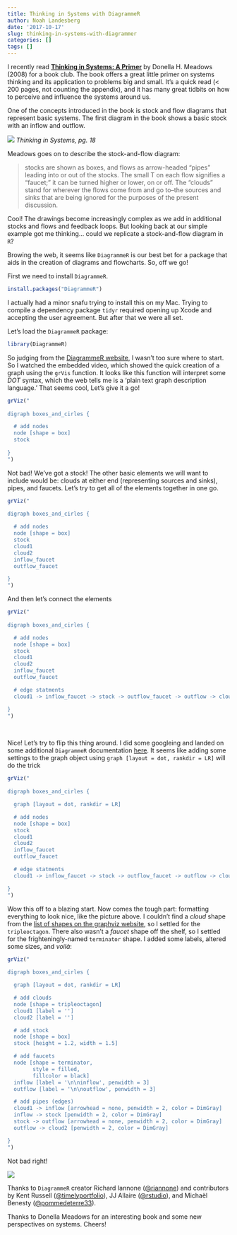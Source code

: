 ```yaml
---
title: Thinking in Systems with DiagrammeR
author: Noah Landesberg
date: '2017-10-17'
slug: thinking-in-systems-with-diagrammer
categories: []
tags: []
---
```


I recently read [__Thinking in Systems: A Primer__](https://www.goodreads.com/book/show/3828902-thinking-in-systems) by Donella H. Meadows (2008) for a book club. The book offers a great little primer on systems thinking and its application to problems big and small. It's a quick read (< 200 pages, not counting the appendix), and it has many great tidbits on how to perceive and influence the systems around us.
  
One of the concepts introduced in the book is stock and flow diagrams that represent basic systems. The first diagram in the book shows a basic stock with an inflow and outflow.

![](/img/basic-stock-flow.jpg)
_Thinking in Systems, pg. 18_  
  
  
Meadows goes on to describe the stock-and-flow diagram:  

> stocks are shown as boxes, and flows as arrow-headed "pipes" leading into or out of the stocks. The small T on each flow signifies a "faucet;" it can be turned higher or lower, on or off. The "clouds" stand for wherever the flows come from and go to--the sources and sinks that are being ignored for the purposes of the present discussion.

Cool! The drawings become increasingly complex as we add in additional stocks and flows and feedback loops. But looking back at our simple example got me thinking... could we replicate a stock-and-flow diagram in `R`?

Browing the web, it seems like `DiagrammeR` is our best bet for a package that aids in the creation of diagrams and flowcharts. So, off we go!

First we need to install `DiagrammeR`. 
```r
install.packages("DiagrammeR")
```

I actually had a minor snafu trying to install this on my Mac. Trying to compile a dependency package `tidyr` required opening up Xcode and accepting the user agreement. But after that we were all set.


Let's load the `DiagrammeR` package:
```r
library(DiagrammeR)
```


So judging from the [DiagrammeR website](http://rich-iannone.github.io/DiagrammeR/), I wasn't too sure where to start. So I watched the embedded video, which showed the quick creation of a graph using the `grVis` function. It looks like this function will interpret some _DOT_ syntax, which the web tells me is a 'plain text graph description language.' That seems cool, Let's give it a go!

```r
grViz("
 
digraph boxes_and_cirles {

  # add nodes
  node [shape = box]
  stock
  
}
")
```

Not bad! We've got a stock! The other basic elements we will want to include would be: clouds at either end (representing sources and sinks), pipes, and faucets. Let's try to get all of the elements together in one go.

```r
grViz("
 
digraph boxes_and_cirles {

  # add nodes
  node [shape = box]
  stock
  cloud1
  cloud2
  inflow_faucet
  outflow_faucet

}
")
```

And then let's connect the elements

```r
grViz("
 
digraph boxes_and_cirles {

  # add nodes
  node [shape = box]
  stock
  cloud1
  cloud2
  inflow_faucet
  outflow_faucet

  # edge statments
  cloud1 -> inflow_faucet -> stock -> outflow_faucet -> outflow -> cloud2

}
")
```
<br>

Nice! Let's try to flip this thing around. I did some googleing and landed on some additional `DiagrammeR` documentation [here](http://rich-iannone.github.io/DiagrammeR/graphviz_and_mermaid.html#graphviz-layouts). It seems like adding some settings to the graph object using `graph [layout = dot, rankdir = LR]` will do the trick

```r
grViz("
 
digraph boxes_and_cirles {

  graph [layout = dot, rankdir = LR]

  # add nodes
  node [shape = box]
  stock
  cloud1
  cloud2
  inflow_faucet
  outflow_faucet

  # edge statments
  cloud1 -> inflow_faucet -> stock -> outflow_faucet -> outflow -> cloud2

}
")
```

Wow this off to a blazing start. Now comes the tough part: formatting everything to look nice, like the picture above. I couldn't find a _cloud_ shape from the [list of shapes on the graphviz website](http://www.graphviz.org/content/node-shapes#epsf), so I settled for the `tripleoctagon`. There also wasn't a _faucet_ shape off the shelf, so I settled for the frighteningly-named `terminator` shape. I added some labels, altered some sizes, and _voilà_:

```r
grViz("
 
digraph boxes_and_cirles {

  graph [layout = dot, rankdir = LR]

  # add clouds
  node [shape = tripleoctagon]
  cloud1 [label = '']
  cloud2 [label = '']

  # add stock
  node [shape = box]
  stock [height = 1.2, width = 1.5]

  # add faucets
  node [shape = terminator, 
        style = filled,
        fillcolor = black]
  inflow [label = '\n\ninflow', penwidth = 3]
  outflow [label = '\n\noutflow', penwidth = 3]

  # add pipes (edges)
  cloud1 -> inflow [arrowhead = none, penwidth = 2, color = DimGray]
  inflow -> stock [penwidth = 2, color = DimGray]
  stock -> outflow [arrowhead = none, penwidth = 2, color = DimGray]
  outflow -> cloud2 [penwidth = 2, color = DimGray]

}      
")
```

Not bad right!

![](/img/basic-stock-flow.jpg)

Thanks to `DiagrammeR` creator Richard Iannone ([\@riannone](www.twitter.com/riannone)) and contributors by Kent Russell ([\@timelyportfolio](www.twitter.com/timelyportfolio)), JJ Allaire ([\@rstudio](www.twitter.com/rstudio)), and Michaël Benesty ([\@pommedeterre33](www.twitter.com/pommedeterre33)).

Thanks to Donella Meadows for an interesting book and some new perspectives on systems. Cheers!